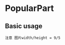
# PopularPart

## Basic usage

<Playground>
    <PopularPart imgSrc="./data/picture.png"
    top0="you might like" title0="Six Nights in Namibia" content0="Few things get the world's travel press excited like ..."
    top1="trip reviews" title1="The Andaman Islands" content1="Few things get the world's travel press excited like ..."
    top2="travel guides" title2="Five reasons to visit Oman" content2="Few things get the world's travel press excited like ..."
    top3="trip reviews" title3="A Desert Oasis in Jordan" content3="Few things get the world's travel press excited like ..."></PopularPart>

    注意 图片width/height = 9/5
</Playground>